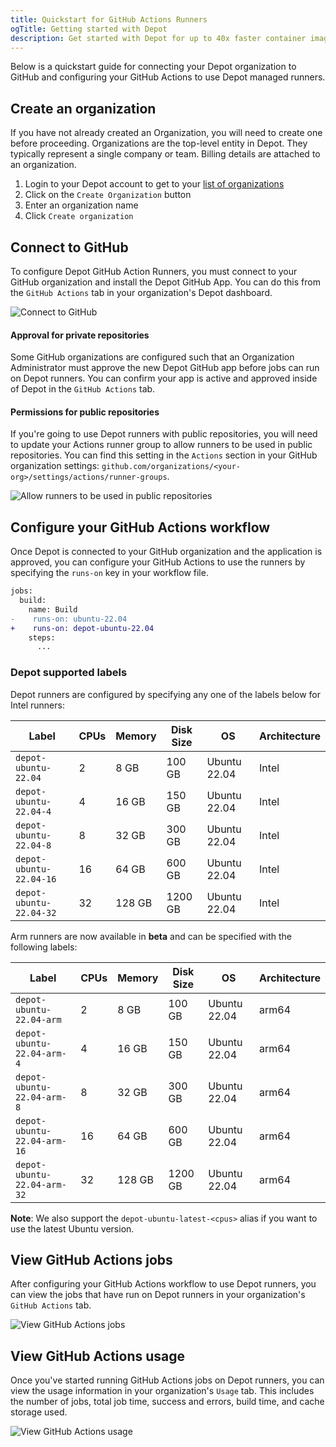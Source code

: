 ```yaml
---
title: Quickstart for GitHub Actions Runners
ogTitle: Getting started with Depot
description: Get started with Depot for up to 40x faster container image builds locally and in CI.
---
```


Below is a quickstart guide for connecting your Depot organization to GitHub and configuring your GitHub Actions to use Depot managed runners.

## Create an organization

If you have not already created an Organization, you will need to create one before proceeding. Organizations are the top-level entity in Depot. They typically represent a single company or team. Billing details are attached to an organization.

1. Login to your Depot account to get to your [list of organizations](/orgs)
2. Click on the `Create Organization` button
3. Enter an organization name
4. Click `Create organization`

## Connect to GitHub

To configure Depot GitHub Action Runners, you must connect to your GitHub organization and install the Depot GitHub App. You can do this from the `GitHub Actions` tab in your organization's Depot dashboard.

![Connect to GitHub](/images/docs/github-actions-configure.png)

#### Approval for private repositories

Some GitHub organizations are configured such that an Organization Administrator must approve the new Depot GitHub app before jobs can run on Depot runners. You can confirm your app is active and approved inside of Depot in the `GitHub Actions` tab.

#### Permissions for public repositories

If you're going to use Depot runners with public repositories, you will need to update your Actions runner group to allow runners to be used in public repositories. You can find this setting in the `Actions` section in your GitHub organization settings: `github.com/organizations/<your-org>/settings/actions/runner-groups`.

![Allow runners to be used in public repositories](/images/docs/github-actions-allow-runners-on-public-repos.png)

## Configure your GitHub Actions workflow

Once Depot is connected to your GitHub organization and the application is approved, you can configure your GitHub Actions to use the runners by specifying the `runs-on` key in your workflow file.

```diff
jobs:
  build:
    name: Build
-    runs-on: ubuntu-22.04
+    runs-on: depot-ubuntu-22.04
    steps:
      ...
```

### Depot supported labels

Depot runners are configured by specifying any one of the labels below for Intel runners:

| Label                   | CPUs | Memory | Disk Size | OS           | Architecture |
| ----------------------- | ---- | ------ | --------- | ------------ | ------------ |
| `depot-ubuntu-22.04`    | 2    | 8 GB   | 100 GB    | Ubuntu 22.04 | Intel        |
| `depot-ubuntu-22.04-4`  | 4    | 16 GB  | 150 GB    | Ubuntu 22.04 | Intel        |
| `depot-ubuntu-22.04-8`  | 8    | 32 GB  | 300 GB    | Ubuntu 22.04 | Intel        |
| `depot-ubuntu-22.04-16` | 16   | 64 GB  | 600 GB    | Ubuntu 22.04 | Intel        |
| `depot-ubuntu-22.04-32` | 32   | 128 GB | 1200 GB   | Ubuntu 22.04 | Intel        |

Arm runners are now available in **beta** and can be specified with the following labels:

| Label                       | CPUs | Memory | Disk Size | OS           | Architecture |
| --------------------------- | ---- | ------ | --------- | ------------ | ------------ |
| `depot-ubuntu-22.04-arm`    | 2    | 8 GB   | 100 GB    | Ubuntu 22.04 | arm64        |
| `depot-ubuntu-22.04-arm-4`  | 4    | 16 GB  | 150 GB    | Ubuntu 22.04 | arm64        |
| `depot-ubuntu-22.04-arm-8`  | 8    | 32 GB  | 300 GB    | Ubuntu 22.04 | arm64        |
| `depot-ubuntu-22.04-arm-16` | 16   | 64 GB  | 600 GB    | Ubuntu 22.04 | arm64        |
| `depot-ubuntu-22.04-arm-32` | 32   | 128 GB | 1200 GB   | Ubuntu 22.04 | arm64        |

**Note**: We also support the `depot-ubuntu-latest-<cpus>` alias if you want to use the latest Ubuntu version.

## View GitHub Actions jobs

After configuring your GitHub Actions workflow to use Depot runners, you can view the jobs that have run on Depot runners in your organization's `GitHub Actions` tab.

![View GitHub Actions jobs](/images/docs/github-actions-jobs.png)

## View GitHub Actions usage

Once you've started running GitHub Actions jobs on Depot runners, you can view the usage information in your organization's `Usage` tab. This includes the number of jobs, total job time, success and errors, build time, and cache storage used.

![View GitHub Actions usage](/images/docs/github-actions-usage.png)

